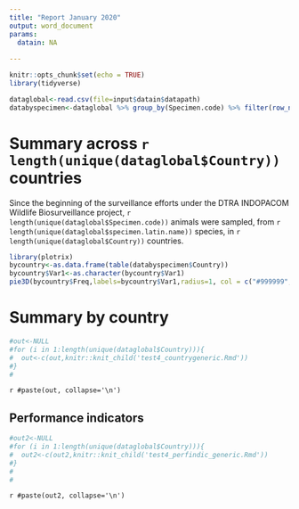```yaml
---
title: "Report January 2020"
output: word_document
params: 
  datain: NA
  
---
```


```r
knitr::opts_chunk$set(echo = TRUE)
library(tidyverse)

dataglobal<-read.csv(file=input$datain$datapath)
databyspecimen<-dataglobal %>% group_by(Specimen.code) %>% filter(row_number()==1) %>% as.data.frame()

```

# Summary across `r length(unique(dataglobal$Country))` countries

Since the beginning of the surveillance efforts under the DTRA INDOPACOM Wildlife Biosurveillance project, `r length(unique(dataglobal$Specimen.code))` animals were sampled, from `r length(unique(dataglobal$specimen.latin.name))` species, in `r length(unique(dataglobal$Country))` countries.

```r
library(plotrix)
bycountry<-as.data.frame(table(databyspecimen$Country))
bycountry$Var1<-as.character(bycountry$Var1)
pie3D(bycountry$Freq,labels=bycountry$Var1,radius=1, col = c("#999999", "#E69F00", "#56B4E9"),explode=0.2,theta=pi/3,start = pi/5)
```

# Summary by country

```r
#out<-NULL
#for (i in 1:length(unique(dataglobal$Country))){
#  out<-c(out,knitr::knit_child('test4_countrygeneric.Rmd'))
#}
#

```
`r #paste(out, collapse='\n')`



## Performance indicators

```r
#out2<-NULL
#for (i in 1:length(unique(dataglobal$Country))){
#  out2<-c(out2,knitr::knit_child('test4_perfindic_generic.Rmd'))
#}
#
#
```
`r #paste(out2, collapse='\n')`
